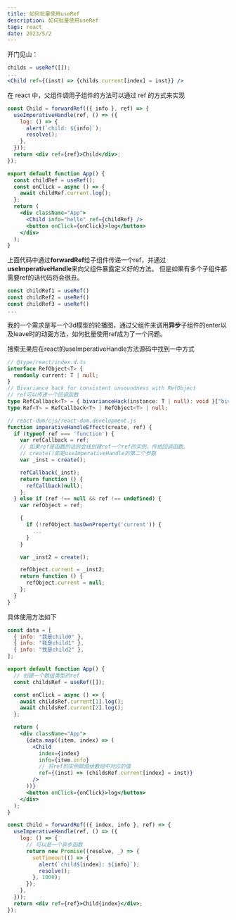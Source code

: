 ```yaml
---
title: 如何批量使用useRef
description: 如何批量使用useRef
tags: react
date: 2023/5/2
---
```

开门见山：
```jsx
childs = useRef([]);
...
<Child ref={(inst) => {childs.current[index] = inst}} />
```

在 react 中，父组件调用子组件的方法可以通过 ref 的方式来实现
```jsx
const Child = forwardRef(({ info }, ref) => {
  useImperativeHandle(ref, () => ({
    log: () => {
      alert(`child: ${info}`);
      resolve();
    },
  }));
  return <div ref={ref}>Child</div>;
});

export default function App() {
  const childRef = useRef();
  const onClick = async () => {
    await childRef.current.log();
  };
  return (
    <div className="App">
      <Child info="hello" ref={childRef} />
      <button onClick={onClick}>log</button>
    </div>
  );
}
```
上面代码中通过**forwardRef**给子组件传递一个ref，并通过**useImperativeHandle**来向父组件暴露定义好的方法。
但是如果有多个子组件都需要ref的话代码将会很丑。

```jsx
const childRef1 = useRef()
const childRef2 = useRef()
const childRef3 = useRef()
...
```
我的一个需求是写一个3d模型的轮播图，通过父组件来调用**异步**子组件的enter以及leave时的动画方法，如何批量使用ref成为了一个问题。

搜索无果后在react的useImperativeHandle方法源码中找到一中方式

```ts
// @type/react/index.d.ts
interface RefObject<T> {
  readonly current: T | null;
}
// Bivariance hack for consistent unsoundness with RefObject
// ref可以传递一个回调函数
type RefCallback<T> = { bivarianceHack(instance: T | null): void }["bivarianceHack"];
type Ref<T> = RefCallback<T> | RefObject<T> | null;

// react-dom/cjs/react-dom.development.js
function imperativeHandleEffect(create, ref) {
  if (typeof ref === 'function') {
    var refCallback = ref;
    // 如果ref是函数的话则会线创建ref一个ref的实例，传给回调函数。
    // create()即是useImperativeHandle的第二个参数
    var _inst = create();

    refCallback(_inst);
    return function () {
      refCallback(null);
    };
  } else if (ref !== null && ref !== undefined) {
    var refObject = ref;

    {
      if (!refObject.hasOwnProperty('current')) {
        ...
      }
    }

    var _inst2 = create();

    refObject.current = _inst2;
    return function () {
      refObject.current = null;
    };
  }
}

```
具体使用方法如下
```jsx
const data = [
  { info: "我是child0" },
  { info: "我是child1" },
  { info: "我是child2" },
];

export default function App() {
  // 创建一个数组类型的ref
  const childsRef = useRef([]);

  const onClick = async () => {
    await childsRef.current[1].log();
    await childsRef.current[2].log();
  };

  return (
    <div className="App">
      {data.map((item, index) => (
        <Child
          index={index}
          info={item.info}
          // 将ref的实例赋值给数组中对应的值
          ref={(inst) => (childsRef.current[index] = inst)}
        />
      ))}
      <button onClick={onClick}>log</button>
    </div>
  );
}

const Child = forwardRef(({ index, info }, ref) => {
  useImperativeHandle(ref, () => ({
    log: () => {
      // 可以是一个异步函数
      return new Promise((resolve, _) => {
        setTimeout(() => {
          alert(`child${index}: ${info}`);
          resolve();
        }, 1000);
      });
    },
  }));
  return <div ref={ref}>Child{index}</div>;
});
```
